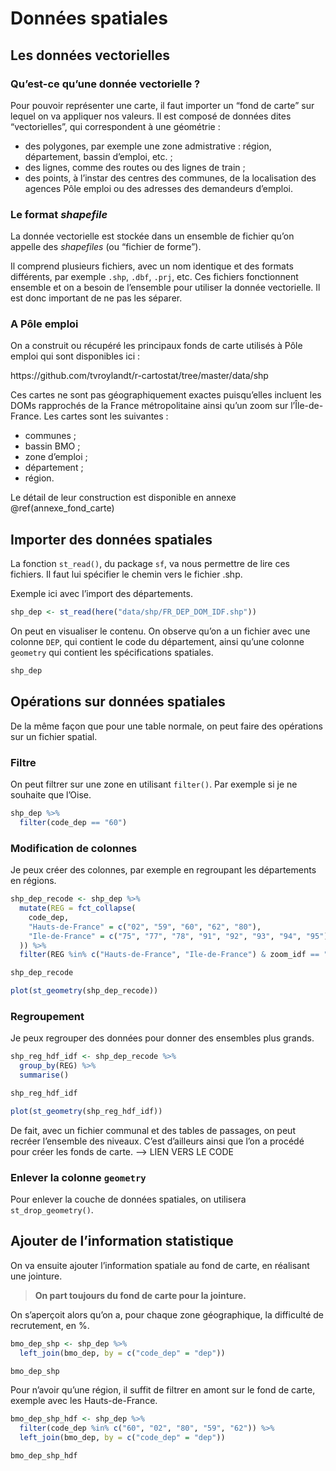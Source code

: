 
# Données spatiales {#import_sf}

## Les données vectorielles

### Qu'est-ce qu'une donnée vectorielle ?

Pour pouvoir représenter une carte, il faut importer un "fond de carte" sur lequel on va appliquer nos valeurs. Il est composé de données dites "vectorielles", qui correspondent à une géométrie :

+ des polygones, par exemple une zone admistrative : région, département, bassin d'emploi, etc. ;
+ des lignes, comme des routes ou des lignes de train ;
+ des points, à l'instar des centres des communes, de la localisation des agences Pôle emploi ou des adresses des demandeurs d'emploi.

### Le format *shapefile*

La donnée vectorielle est stockée dans un ensemble de fichier qu'on appelle des *shapefiles* (ou "fichier de forme").

Il comprend plusieurs fichiers, avec un nom identique et des formats différents, par exemple `.shp`, `.dbf`, `.prj`, etc. Ces fichiers fonctionnent ensemble et on a besoin de l'ensemble pour utiliser la donnée vectorielle. Il est donc important de ne pas les séparer.


### A Pôle emploi

On a construit ou récupéré les principaux fonds de carte utilisés à Pôle emploi qui sont disponibles ici :

https://github.com/tvroylandt/r-cartostat/tree/master/data/shp

Ces cartes ne sont pas géographiquement exactes puisqu'elles incluent les DOMs rapprochés de la France métropolitaine ainsi qu'un zoom sur l'Île-de-France. Les cartes sont les suivantes :

- communes ;
- bassin BMO ;
- zone d'emploi ;
- département ;
- région.

Le détail de leur construction est disponible en annexe \@ref(annexe_fond_carte)

## Importer des données spatiales

La fonction `st_read()`, du package `sf`, va nous permettre de lire ces fichiers.
Il faut lui spécifier le chemin vers le fichier .shp.

Exemple ici avec l'import des départements.

```r
shp_dep <- st_read(here("data/shp/FR_DEP_DOM_IDF.shp"))
```

On peut en visualiser le contenu. On observe qu'on a un fichier avec une colonne `DEP`, qui contient le code du département, ainsi qu'une colonne `geometry` qui contient les spécifications spatiales.

```r
shp_dep
```

## Opérations sur données spatiales

De la même façon que pour une table normale, on peut faire des opérations sur un fichier spatial.

### Filtre

On peut filtrer sur une zone en utilisant `filter()`.
Par exemple si je ne souhaite que l'Oise.

```r
shp_dep %>% 
  filter(code_dep == "60")
```

### Modification de colonnes

Je peux créer des colonnes, par exemple en regroupant les départements en régions.

```r
shp_dep_recode <- shp_dep %>%
  mutate(REG = fct_collapse(
    code_dep,
    "Hauts-de-France" = c("02", "59", "60", "62", "80"),
    "Ile-de-France" = c("75", "77", "78", "91", "92", "93", "94", "95")
  )) %>%
  filter(REG %in% c("Hauts-de-France", "Ile-de-France") & zoom_idf == "0")

shp_dep_recode
```

```r
plot(st_geometry(shp_dep_recode))
```

### Regroupement

Je peux regrouper des données pour donner des ensembles plus grands.

```r
shp_reg_hdf_idf <- shp_dep_recode %>%
  group_by(REG) %>%
  summarise()

shp_reg_hdf_idf
```

```r
plot(st_geometry(shp_reg_hdf_idf))
```

De fait, avec un fichier communal et des tables de passages, on peut recréer l'ensemble des niveaux. C'est d'ailleurs ainsi que l'on a procédé pour créer les fonds de carte. --> LIEN VERS LE CODE

### Enlever la colonne `geometry`

Pour enlever la couche de données spatiales, on utilisera `st_drop_geometry()`.

## Ajouter de l'information statistique

On va ensuite ajouter l'information spatiale au fond de carte, en réalisant une jointure. 

> **On part toujours du fond de carte pour la jointure.**

On s'aperçoit alors qu'on a, pour chaque zone géographique, la difficulté de recrutement, en %.

```r
bmo_dep_shp <- shp_dep %>%
  left_join(bmo_dep, by = c("code_dep" = "dep"))

bmo_dep_shp 
```

Pour n'avoir qu'une région, il suffit de filtrer en amont sur le fond de carte, exemple avec les Hauts-de-France.

```r
bmo_dep_shp_hdf <- shp_dep %>%
  filter(code_dep %in% c("60", "02", "80", "59", "62")) %>%
  left_join(bmo_dep, by = c("code_dep" = "dep"))

bmo_dep_shp_hdf
```

